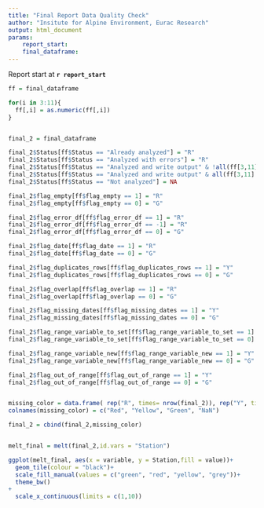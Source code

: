 ```yaml
---
title: "Final Report Data Quality Check"
author: "Insitute for Alpine Environment, Eurac Research"
output: html_document
params:
    report_start:             
    final_dataframe:
---
```



Report start at **`r report_start`**


<!-- aggiungere parte tabella che per ogni file ho la flag_df -->

```r

ff = final_dataframe

for(i in 3:11){
  ff[,i] = as.numeric(ff[,i])
}


final_2 = final_dataframe

final_2$Status[ff$Status == "Already analyzed"] = "R" 
final_2$Status[ff$Status == "Analyzed with errors"] = "R" 
final_2$Status[ff$Status == "Analyzed and write output" & !all(ff[3,11] == 0)] = "Y" 
final_2$Status[ff$Status == "Analyzed and write output" & all(ff[3,11] == 0)] = "G" 
final_2$Status[ff$Status == "Not analyzed"] = NA

final_2$flag_empty[ff$flag_empty == 1] = "R" 
final_2$flag_empty[ff$flag_empty == 0] = "G"

final_2$flag_error_df[ff$flag_error_df == 1] = "R"
final_2$flag_error_df[ff$flag_error_df == -1] = "R" 
final_2$flag_error_df[ff$flag_error_df == 0] = "G"

final_2$flag_date[ff$flag_date == 1] = "R" 
final_2$flag_date[ff$flag_date == 0] = "G"

final_2$flag_duplicates_rows[ff$flag_duplicates_rows == 1] = "Y" 
final_2$flag_duplicates_rows[ff$flag_duplicates_rows == 0] = "G"

final_2$flag_overlap[ff$flag_overlap == 1] = "R" 
final_2$flag_overlap[ff$flag_overlap == 0] = "G"

final_2$flag_missing_dates[ff$flag_missing_dates == 1] = "Y" 
final_2$flag_missing_dates[ff$flag_missing_dates == 0] = "G"

final_2$flag_range_variable_to_set[ff$flag_range_variable_to_set == 1] = "Y" 
final_2$flag_range_variable_to_set[ff$flag_range_variable_to_set == 0] = "G"

final_2$flag_range_variable_new[ff$flag_range_variable_new == 1] = "Y" 
final_2$flag_range_variable_new[ff$flag_range_variable_new == 0] = "G"

final_2$flag_out_of_range[ff$flag_out_of_range == 1] = "Y" 
final_2$flag_out_of_range[ff$flag_out_of_range == 0] = "G"


missing_color = data.frame( rep("R", times= nrow(final_2)), rep("Y", times= nrow(final_2)),rep("G", times= nrow(final_2)),rep(NA, times= nrow(final_2)))
colnames(missing_color) = c("Red", "Yellow", "Green", "NaN")

final_2 = cbind(final_2,missing_color)


melt_final = melt(final_2,id.vars = "Station")

ggplot(melt_final, aes(x = variable, y = Station,fill = value))+
  geom_tile(colour = "black")+
  scale_fill_manual(values = c("green", "red", "yellow", "grey"))+
  theme_bw()
+
  scale_x_continuous(limits = c(1,10))
```

